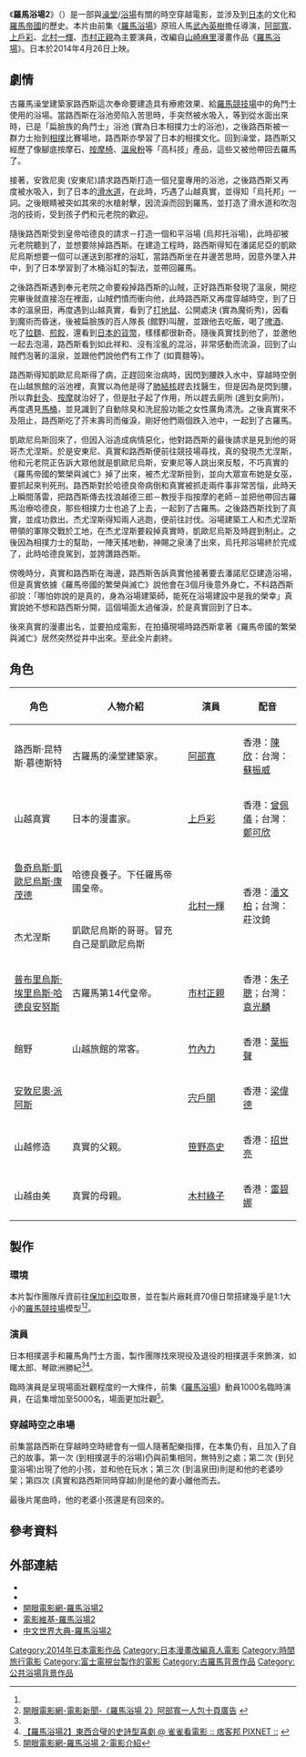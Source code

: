 {{Infobox Film
| 片名     = 羅馬浴場2
| 電影原名 = テルマエ・ロマエ II<br>''THERMAE ROMAE II''
| 圖像     = 羅馬浴場2海報.jpg
| 圖像大小 = 250px
| 圖像說明 = 
| 副標題   = 
| 導演     = [[武內英樹|武內英樹]]
| 監製     = 
| 製片     = 
| 編劇     = [[橋本裕志|橋本裕志]]
| 劇本     = 
| 故事     = 
| 原著     = [[山崎麻里|山崎麻里]]作品<br>《[[羅馬浴場_(漫畫)|羅馬浴場]]》
| 旁白     = 
| 統籌     = 
| 主演     = [[阿部寬|阿部寬]]<br>[[上戶彩|上戶彩]]<br>[[北村一輝|北村一輝]]<br>[[市村正親|市村正親]] 
| 配樂     = [[住友紀人|住友紀人]]
| 片尾曲   = 
| 攝影     = [[江原祥二|江原祥二]]
| 剪輯     = [[松尾浩|松尾浩]]
| 製片商   = -{「テルマエ・ロマエ」製作委員会}-
| 片長     = 112分鐘
| 產地     = {{JPN}}
| 語言     = [[日語|日語]]
| 上映日期 = {{flagicon|JPN}}2014年4月26日<br>{{flagicon|ROC}}2014年5月1日<br>{{flagicon|HKG}}2014年6月12日
| 發行商   = [[東寶|東寶]]
| 發行日期 = 
| 公映許可 = 
| 預算     = 
| 票房     = 44億日圓
| 前集     = [[羅馬浴場_(電影)|羅馬浴場]]
| 續集     = 
| 中國大陸片名 = 罗马浴场2
| 香港片名 = 羅馬浴場II
| 澳門片名 = 
| 台灣片名 = 羅馬浴場2
| 新馬片名 = 
| 官方網站 = http://thermae-romae.jp/
}}

《'''羅馬浴場2'''》（{{lang|ja|テルマエ・ロマエ II}}）是一部與[[澡堂|澡堂]]/[[浴場|浴場]]有關的時空穿越電影，並涉及到[[日本|日本]]的文化和[[羅馬帝國|羅馬帝國]]的歷史。本片由前集《[[羅馬浴場_(電影)|羅馬浴場]]》原班人馬[[武內英樹|武內英樹]]擔任導演，[[阿部寬|阿部寬]]、[[上戶彩|上戶彩]]、[[北村一輝|北村一輝]]、[[市村正親|市村正親]]為主要演員，改編自[[山崎麻里|山崎麻里]]漫畫作品《[[羅馬浴場_(漫畫)|羅馬浴場]]》。日本於2014年4月26日上映。

==劇情==
古羅馬澡堂建築家路西斯這次奉命要建造具有療癒效果、給[[羅馬競技場|羅馬競技場]]中的角鬥士使用的浴場。當路西斯在浴池旁陷入苦思時，手突然被水吸入，等到從水面出來時，已是「扁臉族的角鬥士」浴池 (實為日本相撲力士的浴池)，之後路西斯被一群力士抬到[[相撲|相撲]]比賽場地，路西斯亦學習了日本的相撲文化。回到澡堂，路西斯又經歷了像腳底按摩石、[[按摩椅|按摩椅]]、[[溫泉粉|溫泉粉]]等「高科技」產品，這些又被他帶回去羅馬了。

接著，安敦尼奧 (安東尼)請求路西斯打造一個兒童專用的浴池，之後路西斯又再度被水吸入，到了日本的[[滑水道|滑水道]]，在此時，巧遇了山越真實，並得知「烏托邦」一詞。之後眼睛被突如其來的水槍射擊，因流淚而回到羅馬，並打造了滑水道和吹泡泡的技術，受到孩子們和元老院的歡迎。

隨後路西斯受到皇帝哈德良的請求－打造一個和平浴場 (烏邦托浴場)，此時卻被元老院聽到了，並想要除掉路西斯。在建造工程時，路西斯得知在潘諾尼亞的凱歐尼烏斯想要一個可以運送到那裡的浴缸，當路西斯坐在井邊苦思時，因意外墜入井中，到了日本學習到了木桶浴缸的製法，並帶回羅馬。

之後路西斯遇到奉元老院之命要殺掉路西斯的山賊，正好路西斯發現了溫泉，開挖完畢後就直接泡在裡面，山賊們憤而衝向他，此時路西斯又再度穿越時空，到了日本的溫泉田，再度遇到山越真實，看到了[[打地鼠|打地鼠]]、公開處決 (實為魔術秀)，因看到魔術而昏迷，後被扁臉族的百人隊長 (館野)叫醒，並跟他去吃飯，喝了[[啤酒|啤酒]]、吃了[[拉麵|拉麵]]、[[煎餃|煎餃]]，還看到[[日幣|日本的貨幣]]，樣樣都很新奇。隨後真實找到他了，並邀他一起去泡湯，路西斯看到如此祥和、沒有淫亂的混浴，非常感動而流淚，回到了山賊們泡著的溫泉，並跟他們說他們有工作了 (如賣麵等)。

路西斯得知凱歐尼烏斯得了病，正趕回來治病時，因閃到腰跌入水中，穿越時空倒在山越旅館的浴池裡，真實以為他是得了[[肺結核|肺結核]]趕去找醫生，但是因為是閃到腰，所以靠[[針灸|針灸]]、[[按摩|按摩]]就治好了，但是肚子起了作用，所以趕去廁所 (進到女廁所)，再度遇見[[馬桶|馬桶]]，並見識到了自動除臭和洗屁股功能之女性廣角清洗。之後真實來不及阻止，路西斯吃了芥末壽司而催淚，剛好他們兩個跌入池中，一起到了古羅馬。

凱歐尼烏斯回來了，但因入浴造成病情惡化，他對路西斯的最後請求是見到他的哥哥杰尤涅斯。於是安東尼、真實和路西斯便前往競技場尋找，真的發現杰尤涅斯，他和元老院正告訴大眾他就是凱歐尼烏斯，安東尼等人跳出來反駁，不巧真實的《羅馬帝國的繁榮與滅亡》掉了出來，被杰尤涅斯撿到，並向大眾宣布她是女巫，要抓起來判死刑。路西斯對於哈德良帝病倒和真實被抓走兩件事非常苦惱，此時天上瞬間落雷，把路西斯傳去找浪越德三郎－教授手指按摩的老師－並把他帶回古羅馬治療哈德良，那些相撲力士也追了上去，一起到了古羅馬。之後路西斯找到了真實，並成功救出。杰尤涅斯得知兩人逃跑，便前往討伐。浴場建築工人和杰尤涅斯帶領的軍隊交戰於工地，在杰尤涅斯要殺掉真實時，凱歐尼烏斯及時趕到制止。之後因為相撲力士的幫助，一陣天搖地動，神賜之泉湧了出來，烏托邦浴場終於完成了，此時哈德良駕到，並誇讚路西斯。

傍晚時分，真實和路西斯在海邊，路西斯告訴真實他接著要去潘諾尼亞建造浴場，但是真實依據《羅馬帝國的繁榮與滅亡》說他會在3個月後意外身亡，不料路西斯卻說：「哪怕妳說的是真的，身為浴場建築師，能死在浴場建設中是我的榮幸」真實說她不想和路西斯分開，這個場面太過催淚，於是真實回到了日本。

後來真實的漫畫出名，並要拍成電影，在拍攝現場時路西斯拿著《羅馬帝國的繁榮與滅亡》居然突然從井中出來。至此全片劇終。

==角色==
{|class="wikitable"  
|-
! width="20%"|角色
! width="40%"|人物介紹
! width="20"|演員
! width="20%"|配音
|-
|路西斯·昆特斯·慕德斯特||古羅馬的澡堂建築家。||[[阿部寬|阿部寬]]||香港：[[陳欣_(配音員)|陳欣]]：台灣：[[蘇振威|蘇振威]]
|-
|山越真實||日本的漫畫家。||[[上戶彩|上戶彩]]||香港：[[曾佩儀|曾佩儀]]；台灣：[[鄭可欣|鄭可欣]]
|-
|[[康茂德|魯奇烏斯·凱歐尼烏斯·康茂德]]||哈德良養子。下任羅馬帝國皇帝。||rowspan=2|[[北村一輝|北村一輝]]||rowspan=2|香港：[[潘文柏|潘文柏]]；台灣：莊汶錡
|-
|杰尤涅斯||凱歐尼烏斯的哥哥。冒充自己是凱歐尼烏斯
|-
|[[哈德良|普布里烏斯·埃里烏斯·哈德良安努斯]]||古羅馬第14代皇帝。||[[市村正親|市村正親]]||香港：[[朱子聰|朱子聰]]；台灣：[[袁光麟|袁光麟]]
|-
|館野||山越旅館的常客。||[[竹內力|竹內力]]||香港：[[葉振聲|葉振聲]]
|-
|[[安敦寧·畢尤|安敦尼奧·派阿斯]]||||[[宍戶開|宍戶開]]||香港：[[梁偉德|梁偉德]]
|-
|山越修造||真實的父親。||[[笹野高史|笹野高史]]||香港：[[招世亮|招世亮]]
|-
|山越由美||真實的母親。||[[木村綠子|木村綠子]]||香港：[[雷碧娜|雷碧娜]]
|}

==製作==
===環境===
本片製作團隊斥資前往[[保加利亞|保加利亞]]取景，並在製片廠耗資70億日幣搭建幾乎是1:1大小的[[羅馬競技場|羅馬競技場]]模型<ref name=first/><ref>[http://app.atmovies.com.tw/news/news.cfm?action=view&newsid=24563 開眼電影網-電影新聞-《羅馬浴場 2》阿部寬一人包十頁廣告] {{webarchive|url=https://web.archive.org/web/20150128132617/http://app.atmovies.com.tw/news/news.cfm?action=view&newsid=24563 |date=2015-01-28 }}</ref>。
===演員===
日本相撲選手和羅馬角鬥士方面，製作團隊找來現役及退役的相撲選手來飾演，如曙太郎、琴歐洲勝紀<ref name=first/><ref>[http://cheercut.pixnet.net/blog/post/40775956 【羅馬浴場2】東西合璧的史詩型喜劇 @ 雀雀看電影 :: 痞客邦 PIXNET ::] {{webarchive|url=https://web.archive.org/web/20150128132235/http://cheercut.pixnet.net/blog/post/40775956 |date=2015-01-28 }}</ref>。

臨時演員是呈現場面壯觀程度的一大條件，前集《[[羅馬浴場_(電影)|羅馬浴場]]》動員1000名臨時演員，在這集增加至5000名，場面更加壯觀<ref name=first>[http://app.atmovies.com.tw/movie/movie.cfm?action=extend&exid=ftjp5266426402 開眼電影網-羅馬浴場 2-電影介紹]</ref>。
===穿越時空之串場===
前集當路西斯在穿越時空時總會有一個人隨著配樂指揮，在本集仍有，且加入了自己的故事。第一次 (到相撲選手的浴場)仍與前集相同，無特別之處；第二次 (到兒童浴場)出現了他的小孩，並和他在玩水；第三次 (到溫泉田)則是和他的老婆吵架；第四次 (真實和路西斯同時穿越)則是他的妻小離他而去。

最後片尾曲時，他的老婆小孩還是有回來的。

==參考資料==
{{reflist}}

==外部連結==
* {{Official website|http://thermae-romae.jp/}}
* {{IMDb title|2664264}}
*[http://app.atmovies.com.tw/movie/movie.cfm?action=filmdata&film_id=ftjp52664264 開眼電影網-羅馬浴場2]
*[[wikia:zh.movies:羅馬浴場2|電影維基-羅馬浴場2]]
*[[wikia:zh.worldpedias:羅馬浴場2|中文世界大典-羅馬浴場2]]

{{DEFAULTSORT:Thermae Romae II}}
[[Category:2014年日本電影作品|Category:2014年日本電影作品]]
[[Category:日本漫畫改編真人電影|Category:日本漫畫改編真人電影]]
[[Category:時間旅行電影|Category:時間旅行電影]]
[[Category:富士電視台製作的電影|Category:富士電視台製作的電影]]
[[Category:古羅馬背景作品|Category:古羅馬背景作品]]
[[Category:公共浴場背景作品|Category:公共浴場背景作品]]